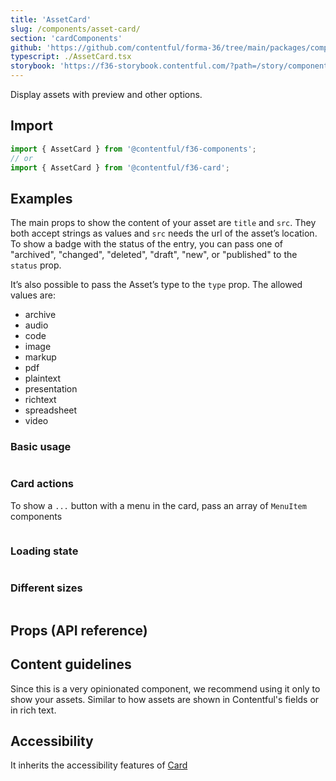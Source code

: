 ```yaml
---
title: 'AssetCard'
slug: /components/asset-card/
section: 'cardComponents'
github: 'https://github.com/contentful/forma-36/tree/main/packages/components/card/src/AssetCard'
typescript: ./AssetCard.tsx
storybook: 'https://f36-storybook.contentful.com/?path=/story/components-card-assetcard--default'
---
```


Display assets with preview and other options.

## Import

```jsx static=true
import { AssetCard } from '@contentful/f36-components';
// or
import { AssetCard } from '@contentful/f36-card';
```

## Examples

The main props to show the content of your asset are `title` and `src`.
They both accept strings as values and `src` needs the url of the asset’s location.
To show a badge with the status of the entry,
you can pass one of "archived", "changed", "deleted", "draft", "new", or "published" to the `status` prop.

It’s also possible to pass the Asset’s type to the `type` prop. The allowed values are:

- archive
- audio
- code
- image
- markup
- pdf
- plaintext
- presentation
- richtext
- spreadsheet
- video

### Basic usage

```jsx file=../../examples/AssetCard/AssetCardExample.tsx

```

### Card actions

To show a `...` button with a menu in the card, pass an array of `MenuItem` components

```jsx file=../../examples/AssetCard/AssetCardActionsExample.tsx

```

### Loading state

```jsx file=../../examples/AssetCard/AssetCardLoadingExample.tsx

```

### Different sizes

```jsx file=../../examples/AssetCard/AssetCardSizesExample.tsx

```

## Props (API reference)

<PropsTable of="AssetCard" />

## Content guidelines

Since this is a very opinionated component, we recommend using it only to show your assets.
Similar to how assets are shown in Contentful's fields or in rich text.

## Accessibility

It inherits the accessibility features of [Card](/components/card)
